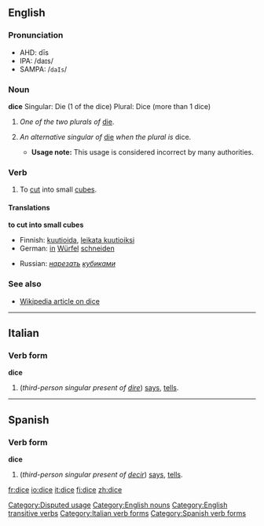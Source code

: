 ==English==

===Pronunciation===
*AHD: dīs
*IPA: /daɪs/
*SAMPA: /<tt>daIs</tt>/

===Noun===
'''dice'''
Singular: Die (1 of the dice)  Plural: Dice (more than 1 dice)
#''One of the two plurals of'' [[die#Noun|die]].
#{{colloquial}}[[Category:Disputed usage]] ''An alternative singular of'' [[die]] ''when the plural is'' dice.
#*'''Usage note:''' This usage is considered incorrect by many authorities.

===Verb===
{{en-verb|dice|dices|diced|dicing}}

#{{transitive}} To [[cut]] into small [[cube]]s.

====Translations====
'''to cut into small cubes'''
{{top}}
*Finnish: [[kuutioida]], [[leikata kuutioiksi]]
*German: [[in]] [[Würfel]] [[schneiden]]
{{mid}}
*Russian: ''[[нарезать]] [[кубик|кубиками]]''
{{bottom}}

===See also===
*[[w:dice|Wikipedia article on dice]]

[[Category:English nouns]]
[[Category:English transitive verbs]]
----

==Italian==
===Verb form===
'''dice'''

# (''third-person singular present of [[dire]]'') [[says]], [[tells]].
[[Category:Italian verb forms]]
----

==Spanish==
===Verb form===
'''dice'''

# (''third-person singular present of [[decir]]'') [[says]], [[tells]].

[[Category:Spanish verb forms]]

[[fr:dice]]
[[io:dice]]
[[it:dice]]
[[fi:dice]]
[[zh:dice]]